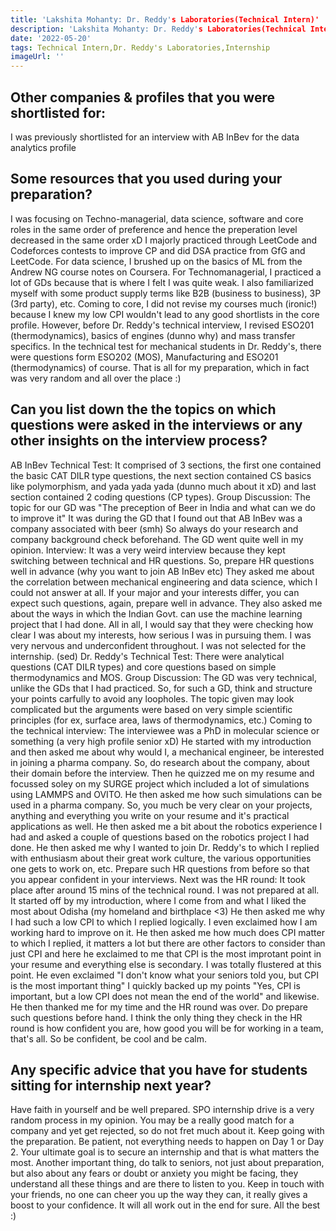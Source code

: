 ```yaml
---
title: 'Lakshita Mohanty: Dr. Reddy's Laboratories(Technical Intern)'
description: 'Lakshita Mohanty: Dr. Reddy's Laboratories(Technical Intern)'
date: '2022-05-20'
tags: Technical Intern,Dr. Reddy's Laboratories,Internship
imageUrl: ''
---
```


## Other companies & profiles that you were shortlisted for:
I was previously shortlisted for an interview with AB InBev for the data analytics profile

## Some resources that you used during your preparation?
I was focusing on Techno-managerial, data science, software and core roles in the same order of preference and hence the preperation level decreased in the same order xD
I majorly practiced through LeetCode and Codeforces contests to improve CP and did DSA practice from GfG and LeetCode. For data science, I brushed up on the basics of ML from the Andrew NG course notes on Coursera.
For Technomanagerial, I practiced a lot of GDs because that is where I felt I was quite weak. I also familiarized myself with some product supply terms like B2B (business to business), 3P (3rd party), etc.
Coming to core, I did not revise my courses much (ironic!) because I knew my low CPI wouldn't lead to any good shortlists in the core profile. However, before Dr. Reddy's technical interview, I revised ESO201 (thermodynamics), basics of engines (dunno why) and mass transfer specifics. In the technical test for mechanical students in Dr. Reddy's, there were questions form ESO202 (MOS), Manufacturing and ESO201 (thermodynamics) of course.
That is all for my preparation, which in fact was very random and all over the place :)

## Can you list down the the topics on which questions were asked in the interviews or any other insights on the interview process?
AB InBev
Technical Test: It comprised of 3 sections, the first one contained the basic CAT DILR type questions, the next section contained CS basics like polymorphism, and yada yada yada (dunno much about it xD) and last section contained 2 coding questions (CP types).
Group Discussion: The topic for our GD was "The preception of Beer in India and what can we do to improve it" It was during the GD that I found out that AB InBev was a company associated with beer (smh) So always do your research and company background check beforehand. The GD went quite well in my opinion.
Interview: It was a very weird interview because they kept switching between technical and HR questions. So, prepare HR questions well in advance (why you want to join AB InBev etc)
They asked me about the correlation between mechanical engineering and data science, which I could not answer at all. If your major and your interests differ, you can expect such questions, again, prepare well in advance. They also asked me about the ways in which the Indian Govt. can use the machine learning project that I had done. All in all, I would say that they were checking how clear I was about my interests, how serious I was in pursuing them.
I was very nervous and underconfident throughout. I was not selected for the internship. (sed)
Dr. Reddy's
Technical Test: There were analytical questions (CAT DILR types) and core questions based on simple thermodynamics and MOS.
Group Discussion: The GD was very technical, unlike the GDs that I had practiced. So, for such a GD, think and structure your points carfully to avoid any loopholes. The topic given may look complicated but the arguments were based on very simple scientific principles (for ex, surface area, laws of thermodynamics, etc.)
Coming to the technical interview: The interviewee was a PhD in molecular science or something (a very high profile senior xD) He started with my introduction and then asked me about why would I, a mechanical engineer, be interested in joining a pharma company. So, do research about the company, about their domain before the interview. Then he quizzed me on my resume and focussed soley on my SURGE project which included a lot of simulations using LAMMPS and OVITO. He then asked me how such simulations can be used in a pharma company. So, you much be very clear on your projects, anything and everything you write on your resume and it's practical applications as well. He then asked me a bit about the robotics experience I had and asked a couple of questions based on the robotics project I had done. He then asked me why I wanted to join Dr. Reddy's to which I replied with enthusiasm about their great work culture, the various opportunities one gets to work on, etc. Prepare such HR questions from before so that you appear confident in your interviews.
Next was the HR round: It took place after around 15 mins of the technical round. I was not prepared at all. It started off by my introduction, where I come from and what I liked the most about Odisha (my homeland and birthplace <3) He then asked me why I had such a low CPI to which I replied logically. I even exclaimed how I am working hard to improve on it. He then asked me how much does CPI matter to which I replied, it matters a lot but there are other factors to consider than just CPI and here he exclaimed to me that CPI is the most improtant point in your resume and everything else is secondary. I was totally flustered at this point. He even exclaimed "I don't know what your seniors told you, but CPI is the most important thing" I quickly backed up my points "Yes, CPI is important, but a low CPI does not mean the end of the world" and likewise. He then thanked me for my time and the HR round was over. Do prepare such questions before hand. I think the only thing they check in the HR round is how confident you are, how good you will be for working in a team, that's all. So be confident, be cool and be calm.


## Any specific advice that you have for students sitting for internship next year?
Have faith in yourself and be well prepared. SPO internship drive is a very random process in my opinion. You may be a really good match for a company and yet get rejected, so do not fret much about it. Keep going with the preparation. Be patient, not everything needs to happen on Day 1 or Day 2. Your ultimate goal is to secure an internship and that is what matters the most.
Another important thing, do talk to seniors, not just about preparation, but also about any fears or doubt or anxiety you might be facing, they understand all these things and are there to listen to you. Keep in touch with your friends, no one can cheer you up the way they can, it really gives a boost to your confidence.
It will all work out in the end for sure.
All the best :)


